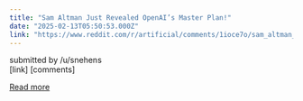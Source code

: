 ```yaml
---
title: "Sam Altman Just Revealed OpenAI’s Master Plan!"
date: "2025-02-13T05:50:53.000Z"
link: "https://www.reddit.com/r/artificial/comments/1ioce7o/sam_altman_just_revealed_openais_master_plan/"
---
```


submitted by    /u/snehens  
 [link]   [comments]

[Read more](https://www.reddit.com/r/artificial/comments/1ioce7o/sam_altman_just_revealed_openais_master_plan/)
